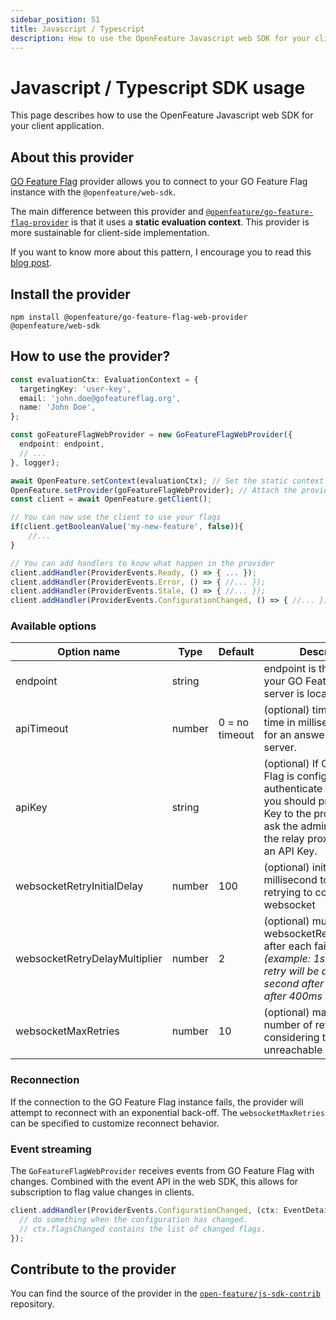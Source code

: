 ```yaml
---
sidebar_position: 51
title: Javascript / Typescript
description: How to use the OpenFeature Javascript web SDK for your client application
---
```


# Javascript / Typescript SDK usage
This page describes how to use the OpenFeature Javascript web SDK for your client application.

## About this provider
[GO Feature Flag](https://gofeatureflag.org) provider allows you to connect to your GO Feature Flag instance with the `@openfeature/web-sdk`.

The main difference between this provider and [`@openfeature/go-feature-flag-provider`](https://www.npmjs.com/package/@openfeature/go-feature-flag-provider) is that it uses a **static evaluation context**.
This provider is more sustainable for client-side implementation.

If you want to know more about this pattern, I encourage you to read this [blog post](https://openfeature.dev/blog/catering-to-the-client-side/).

## Install the provider

```shell
npm install @openfeature/go-feature-flag-web-provider @openfeature/web-sdk
```

## How to use the provider?
```typescript
const evaluationCtx: EvaluationContext = {
  targetingKey: 'user-key',
  email: 'john.doe@gofeatureflag.org',
  name: 'John Doe',
};

const goFeatureFlagWebProvider = new GoFeatureFlagWebProvider({
  endpoint: endpoint,
  // ...
}, logger);

await OpenFeature.setContext(evaluationCtx); // Set the static context for OpenFeature
OpenFeature.setProvider(goFeatureFlagWebProvider); // Attach the provider to OpenFeature
const client = await OpenFeature.getClient();

// You can now use the client to use your flags
if(client.getBooleanValue('my-new-feature', false)){
    //...
}

// You can add handlers to know what happen in the provider
client.addHandler(ProviderEvents.Ready, () => { ... });
client.addHandler(ProviderEvents.Error, () => { //... });
client.addHandler(ProviderEvents.Stale, () => { //... });
client.addHandler(ProviderEvents.ConfigurationChanged, () => { //... });
```

### Available options
| Option name                   | Type   | Default        | Description                                                                                                                                                                                     |
|-------------------------------|--------|----------------|-------------------------------------------------------------------------------------------------------------------------------------------------------------------------------------------------|
| endpoint                      | string |                | endpoint is the URL where your GO Feature Flag server is located.                                                                                                                               |
| apiTimeout                    | number | 0 = no timeout | (optional) timeout is the time in millisecond we wait for an answer from the server.                                                                                                            |
| apiKey                        | string |                | (optional) If GO Feature Flag is configured to authenticate the requests, you should provide an API Key to the provider. Please ask the administrator of the relay proxy to provide an API Key. |
| websocketRetryInitialDelay    | number | 100            | (optional) initial delay in millisecond to wait before retrying to connect the websocket                                                                                                        |
| websocketRetryDelayMultiplier | number | 2              | (optional) multiplier of websocketRetryInitialDelay after each failure _(example: 1st connection retry will be after 100ms, second after 200ms, third after 400ms ...)_                         |
| websocketMaxRetries           | number | 10             | (optional) maximum number of retries before considering the websocket unreachable                                                                                                               |

### Reconnection
If the connection to the GO Feature Flag instance fails, the provider will attempt to reconnect with an exponential back-off.
The `websocketMaxRetries` can be specified to customize reconnect behavior.

### Event streaming
The `GoFeatureFlagWebProvider` receives events from GO Feature Flag with changes.
Combined with the event API in the web SDK, this allows for subscription to flag value changes in clients.

```typescript
client.addHandler(ProviderEvents.ConfigurationChanged, (ctx: EventDetails) => {
  // do something when the configuration has changed.
  // ctx.flagsChanged contains the list of changed flags.
});
```

## Contribute to the provider
You can find the source of the provider in the [`open-feature/js-sdk-contrib`](https://github.com/open-feature/js-sdk-contrib/tree/main/libs/providers/go-feature-flag-web) repository.